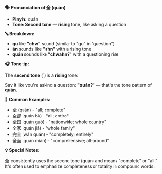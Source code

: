 **🗣️ Pronunciation of 全 (quán)**

- **Pinyin:** quán
- **Tone: Second tone** — **rising** tone, like asking a question

**🔤 Breakdown:**

- **qu** like **"chw"** sound (similar to "qu" in "question")
- **án** sounds like **"ahn"** with a rising tone
- **quán** sounds like **"chwahn?"** with a questioning rise

**🎧 Tone tip:**

The **second tone** (´) is a **rising** tone:

Say it like you're asking a question: **"quán?"** — that's the tone pattern of **quán**.

**📝 Common Examples:**

- 全 (quán) - "all; complete"
- 全部 (quán bù) - "all; entire"
- 全国 (quán guó) - "nationwide; whole country"
- 全家 (quán jiā) - "whole family"
- 完全 (wán quán) - "completely; entirely"
- 全面 (quán miàn) - "comprehensive; all-around"

**💡 Special Notes:**

全 consistently uses the second tone (quán) and means "complete" or "all." It's often used to
emphasize completeness or totality in compound words.
